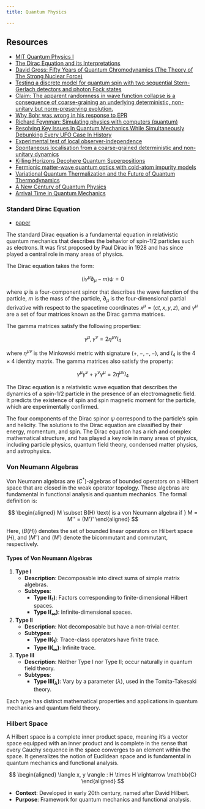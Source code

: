```yaml
--- 
title: Quantum Physics

---
```


## Resources

- [MIT Quantum Physics I](https://ocw.mit.edu/courses/8-04-quantum-physics-i-spring-2013/resources/lecture-videos/)
- [The Dirac Equation and its Interpretations](https://www.researchgate.net/publication/340664785_THE_DIRAC_EQUATION_AND_ITS_INTERPRETATIONS)
- [David Gross: Fifty Years of Quantum Chromodynamics (The Theory of The Strong Nuclear Force)](https://www.youtube.com/watch?v=8Ms5-Wk-IPU&t=1521s)
- [Testing a discrete model for quantum spin with two sequential Stern-Gerlach detectors and photon Fock states](https://arxiv.org/abs/2304.13535)
- [Claim: The apparent randomness in wave function collapse is a consequence of coarse-graining an underlying deterministic, non-unitary but norm-preserving evolution.](https://arxiv.org/abs/2305.06706)
- [Why Bohr was wrong in his response to EPR](https://arxiv.org/abs/2305.06859)
- [Richard Feynman: Simulating physics with computers (quantum)](https://link.springer.com/article/10.1007/BF02650179)
- [Resolving Key Issues In Quantum Mechanics While Simultaneously Debunking Every UFO Case In History](https://deep-1645.medium.com/resolving-key-issues-in-quantum-mechanics-while-simultaneously-debunking-every-ufo-case-in-history-3a743585ed9c)
- [Experimental test of local observer-independence](https://arxiv.org/pdf/1902.05080.pdf)
- [Spontaneous localisation from a coarse-grained deterministic and non-unitary dynamics](https://arxiv.org/abs/2305.06706)
- [Killing Horizons Decohere Quantum Superpositions](https://arxiv.org/pdf/2301.00026.pdf)
- [Fermionic matter-wave quantum optics with cold-atom impurity models](https://arxiv.org/abs/2305.11610)
- [Variational Quantum Thermalization and the Future of Quantum Thermodynamics](https://deep-1645.medium.com/variational-quantum-thermalization-and-the-future-of-quantum-thermodynamics-75ee9916ec3c)
- [A New Century of Quantum Physics](https://www.nature.com/articles/s42254-023-00600-4)
- [Arrival Time in Quantum Mechanics](https://arxiv.org/abs/2306.07679)

### Standard Dirac Equation

- [paper](https://www.researchgate.net/publication/340664785_THE_DIRAC_EQUATION_AND_ITS_INTERPRETATIONS)

The standard Dirac equation is a fundamental equation in relativistic quantum mechanics that describes the behavior of spin-1/2 particles such as electrons. It was first proposed by Paul Dirac in 1928 and has since played a central role in many areas of physics.

The Dirac equation takes the form:

$$(i\gamma^\mu\partial_\mu - m)\psi = 0$$

where $\psi$ is a four-component spinor that describes the wave function of the particle, $m$ is the mass of the particle, $\partial_\mu$ is the four-dimensional partial derivative with respect to the spacetime coordinates $x^\mu = (ct,x,y,z)$, and $\gamma^\mu$ are a set of four matrices known as the Dirac gamma matrices.

The gamma matrices satisfy the following properties:

$${\gamma^\mu,\gamma^\nu} = 2\eta^{\mu\nu}I_4$$

where $\eta^{\mu\nu}$ is the Minkowski metric with signature $(+,-,-,-)$, and $I_4$ is the $4\times 4$ identity matrix. The gamma matrices also satisfy the property:

$$\gamma^\mu\gamma^\nu + \gamma^\nu\gamma^\mu = 2\eta^{\mu\nu}I_4$$

The Dirac equation is a relativistic wave equation that describes the dynamics of a spin-1/2 particle in the presence of an electromagnetic field. It predicts the existence of spin and spin magnetic moment for the particle, which are experimentally confirmed.

The four components of the Dirac spinor $\psi$ correspond to the particle's spin and helicity. The solutions to the Dirac equation are classified by their energy, momentum, and spin. The Dirac equation has a rich and complex mathematical structure, and has played a key role in many areas of physics, including particle physics, quantum field theory, condensed matter physics, and astrophysics.

### Von Neumann Algebras

Von Neumann algebras are $(C^*)$-algebras of bounded operators on a Hilbert space that are closed in the weak operator topology. These algebras are fundamental in functional analysis and quantum mechanics. The formal definition is:

$$ \begin{aligned}
M \subset B(H) \text{ is a von Neumann algebra if } M = M'' = (M')'
\end{aligned} $$

Here, $(B(H))$ denotes the set of bounded linear operators on Hilbert space $(H)$, and $(M'')$ and $(M')$ denote the bicommutant and commutant, respectively.

#### **Types of Von Neumann Algebras**

1. **Type I**
    - **Description**: Decomposable into direct sums of simple matrix algebras.
    - **Subtypes**: 
      - **Type I$(_1)$**: Factors corresponding to finite-dimensional Hilbert spaces.
      - **Type I$(_\infty)$**: Infinite-dimensional spaces.
  
2. **Type II**
    - **Description**: Not decomposable but have a non-trivial center.
    - **Subtypes**: 
      - **Type II$(_1)$**: Trace-class operators have finite trace.
      - **Type II$(_\infty)$**: Infinite trace.

3. **Type III**
    - **Description**: Neither Type I nor Type II; occur naturally in quantum field theory.
    - **Subtypes**: 
      - **Type III$(_\lambda)$**: Vary by a parameter $(\lambda)$, used in the Tomita-Takesaki theory.

Each type has distinct mathematical properties and applications in quantum mechanics and quantum field theory.

### **Hilbert Space**

A Hilbert space is a complete inner product space, meaning it's a vector space equipped with an inner product and is complete in the sense that every Cauchy sequence in the space converges to an element within the space. It generalizes the notion of Euclidean space and is fundamental in quantum mechanics and functional analysis.

$$ \begin{aligned}
\langle x, y \rangle : H \times H \rightarrow \mathbb{C}
\end{aligned} $$

- **Context**: Developed in early 20th century, named after David Hilbert.
- **Purpose**: Framework for quantum mechanics and functional analysis. 